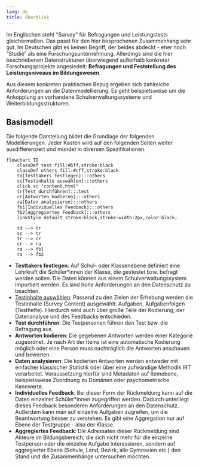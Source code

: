 ```yaml
---
lang: de
title: Überblick
---
```


Im Englischen steht "Survey" für Befragungen und Leistungstests gleichermaßen. Das passt für den hier besprochenen Zusammenhang sehr gut. Im Deutschen gibt es keinen Begriff, der beides abdeckt - eher noch "Studie" als eine Forschungsunternehmung. Allerdings sind die hier beschriebenen Datenstrukturen überwiegend außerhalb konkreter Forschungsprojekte angesiedelt: **Befragungen und Feststellung des Leistungsniveaus im Bildungswesen**.

Aus diesem konkreten praktischen Bezug ergeben sich zahlreiche Anforderungen an die Datenmodellierung. Es geht beispielsweise um die Ankopplung an vorhandene Schulverwaltungssysteme und Weiterbildungsstrukturen.

::: {.callout-note}
## Basismodell

Die folgende Darstellung bildet die Grundlage der folgenden Modellierungen. Jeder Kasten wird auf den folgenden Seiten weiter ausdifferenziert und mündet in diversen Spezifikationen.
:::


```mermaid
flowchart TD
    classDef test fill:#6ff,stroke:black
    classDef others fill:#cff,stroke:black
    td[Testtakers festlegen]:::others
    sc[Testinhalte auswählen]:::others
    click sc "content.html"
    tr[Test durchführen]:::test
    cr[Antworten kodieren]:::others
    ra[Daten analysieren]:::others
    fb1[Individuelles Feedback]:::others
    fb2[Aggregiertes Feedback]:::others
    linkStyle default stroke:black,stroke-width:2px,color:black;

    td --> tr
    sc --> tr
    tr --> cr
    cr --> ra
    ra --> fb1
    ra --> fb2
```

* **Testtakers festlegen**: Auf Schul- oder Klassenebene definiert eine Lehrkraft die Schüler*innen der Klasse, die gestestet bzw. befragt werden sollen. Die Daten können aus einem Schulverwaltungssystem importiert werden. Es sind hohe Anforderungen an den Datenschutz zu beachten.
* [Testinhalte auswählen](content.qmd): Passend zu den Zielen der Erhebung werden die Testinhalte (Survey Content) ausgewählt: Aufgaben, Aufgabenfolgen (Testhefte). Hierdurch wird auch über große Teile der Kodierung, der Datenanalyse und des Feedbacks entschieden.
* **Test durchführen**: Die Testpersonen führen den Test bzw. die Befragung aus.
* **Antworten kodieren**: Die gegebenen Antworten werden einer Kategorie zugeordnet. Je nach Art der Items ist eine automatische Kodierung möglich oder eine Person muss nachträglich die Antworten anschauen und bewerten.
* **Daten analysieren**: Die kodierten Antworten werden entweder mit einfacher klassischer Statistik oder über eine aufwändige Methodik IRT verarbeitet. Voraussetzung hierfür sind Metadaten auf Itemebene, beispielsweise Zuordnung zu Domänen oder psychometrische Kennwerte.
* **Individuelles Feedback**: Bei dieser Form der Rückmeldung kann auf die Daten einzelner Schüler*innen zugegriffen werden. Dadurch unterliegt dieses Feedback besonderen Anforderungen an den Datenschutz. Außerdem kann man auf einzelne Aufgaben zugreifen, um die Beantwortung besser zu verstehen. Es gibt eine Aggregation nur auf Ebene der Testgruppe - also der Klasse.
* **Aggregiertes Feedback**: Die Adressaten dieser Rückmeldung sind Akteure im Bildungsbereich, die sich nicht mehr für die einzelne Testperson oder die einzelne Aufgabe interessieren, sondern auf aggregierter Ebene (Schule, Land, Bezirk, alle Gymnasien etc.) den Stand und die Zusammenhänge untersuchen möchten.
